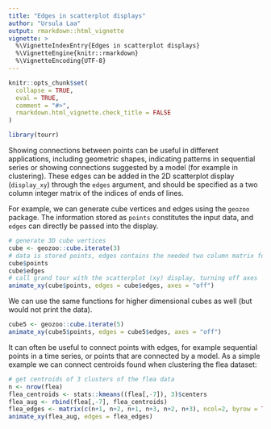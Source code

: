 ```yaml
---
title: "Edges in scatterplot displays"
author: "Ursula Laa"
output: rmarkdown::html_vignette
vignette: >
  %\VignetteIndexEntry{Edges in scatterplot displays}
  %\VignetteEngine{knitr::rmarkdown}
  %\VignetteEncoding{UTF-8}
---
```


```r
knitr::opts_chunk$set(
  collapse = TRUE,
  eval = TRUE,
  comment = "#>",
  rmarkdown.html_vignette.check_title = FALSE
)
```

```r
library(tourr)
```

Showing connections between points can be useful in different applications, including geometric shapes, indicating patterns in sequential series or showing connections suggested by a model (for example in clustering). These edges can be added in the 2D scatterplot display (`display_xy`) through the `edges` argument, and should be specified as a two column integer matrix of the indices of ends of lines.

For example, we can generate cube vertices and edges using the `geozoo` package. The information stored as `points` constitutes the input data, and `edges` can directly be passed into the display.

```r
# generate 3D cube vertices
cube <- geozoo::cube.iterate(3)
# data is stored points, edges contains the needed two column matrix for connecting points
cube$points
cube$edges
# call grand tour with the scatterplot (xy) display, turning off axes
animate_xy(cube$points, edges = cube$edges, axes = "off")
```

We can use the same functions for higher dimensional cubes as well (but would not print the data).

```r
cube5 <- geozoo::cube.iterate(5)
animate_xy(cube5$points, edges = cube5$edges, axes = "off")
```

It can often be useful to connect points with edges, for example sequential points in a time series, or points that are connected by a model. As a simple example we can connect centroids found when clustering the flea dataset:

```r
# get centroids of 3 clusters of the flea data
n <- nrow(flea)
flea_centroids <- stats::kmeans((flea[,-7]), 3)$centers
flea_aug <- rbind(flea[,-7], flea_centroids)
flea_edges <- matrix(c(n+1, n+2, n+1, n+3, n+2, n+3), ncol=2, byrow = TRUE)
animate_xy(flea_aug, edges = flea_edges)
```
